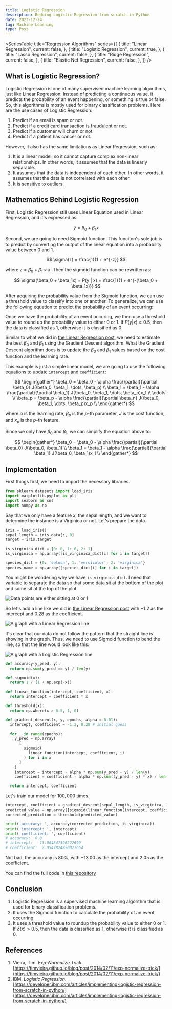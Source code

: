 ```yaml
---
title: Logistic Regression
description: Redoing Logistic Regression from scratch in Python
date: 2023-12-24
tag: Machine Learning
type: Post
---
```


<SeriesTable
  title="Regression Algorithms"
  series={[
    {
      title: "Linear Regression",
      current: false,
    },
    {
      title: "Logistic Regression",
      current: true,
    },
    {
      title: "Lasso Regression",
      current: false,
    },
    {
      title: "Ridge Regression",
      current: false,
    },
    {
      title: "Elastic Net Regression",
      current: false,
    },
  ]}
/>

## What is Logistic Regression?

Logistic Regression is one of many supervised machine learning algorithms, just like Linear Regression.
Instead of predicting a continuous value, it predicts the probability of an event happening, or something is true or false.
So, this algorithms is mostly used for binary classification problems. Here are the use cases of Logistic Regression:

1. Predict if an email is spam or not.
2. Predict if a credit card transaction is fraudulent or not.
3. Predict if a customer will churn or not.
4. Predict if a patient has cancer or not.

However, it also has the same limitations as Linear Regression, such as:

1. It is a linear model, so it cannot capture complex non-linear relationships. In other words, it assumes that the data is linearly separable.
2. It assumes that the data is independent of each other. In other words, it assumes that the data is not correlated with each other.
3. It is sensitive to outliers.

## Mathematics Behind Logistic Regression

First, Logistic Regression still uses Linear Equation used in Linear Regression, and it's expressed as:

$$
\hat{y} = \beta_0 + \beta_1x
$$

Second, we are going to need Sigmoid function.
This funciton's sole job is to predict by converting the output of the linear equation into a probability value between $0$ and $1$.

$$
\sigma(z) = \frac{1}{1 + e^{-z}}
$$

where $z = \beta_0 + \beta_1 \times x$. Then the sigmoid function can be rewritten as:

$$
\sigma(\beta_0 + \beta_1x) = P(y | x) = \frac{1}{1 + e^{-(\beta_0 + \beta_1x)}}
$$

After acquiring the probability value from the Sigmoid function, we can use a threshold value to classify into one or another.
To generalize, we can use the following equation to predict the probability of an event occurring:

Once we have the probability of an event occuring, we then use a threshold value to round up the probability value to either $0$ or $1$.
If $P(y | x) \geq 0.5$, then the data is classified as $1$, otherwise it is classified as $0$.

Similar to what we did in [the Linear Regression post](/posts/linear-regression), we need to estimate the best $\beta_0$ and $\beta_1$ using the Gradient Descent algorithm.
What the Gradient Descent algorithm does is to update the $\beta_0$ and $\beta_1$ values based on the cost function and the learning rate.

This example is just a simple linear model, we are going to use the following equations to update `intercept` and `coefficient`:

$$
\begin{gather*}
\beta_0 = \beta_0 - \alpha \frac{\partial}{\partial \beta_0} J(\beta_0, \beta_1, \dots, \beta_p) \\
\beta_1 = \beta_1 - \alpha \frac{\partial}{\partial \beta_1} J(\beta_0, \beta_1, \dots, \beta_p)x_1 \\
\cdots \\
\beta_p = \beta_p - \alpha \frac{\partial}{\partial \beta_n} J(\beta_0, \beta_1, \dots, \beta_p)x_p \\
\end{gather*}
$$

where $\alpha$ is the learning rate, $\beta_p$ is the $p$-th parameter, $J$ is the cost function, and $x_p$ is the $p$-th feature.

Since we only have $\beta_0$ and $\beta_1$, we can simplify the equation above to:

$$
\begin{gather*}
\beta_0 = \beta_0 - \alpha \frac{\partial}{\partial \beta_0} J(\beta_0, \beta_1) \\
\beta_1 = \beta_1 - \alpha \frac{\partial}{\partial \beta_1} J(\beta_0, \beta_1)x_1 \\
\end{gather*}
$$

## Implementation

First things first, we need to import the necessary libraries.

```python
from sklearn.datasets import load_iris
import matplotlib.pyplot as plt
import seaborn as sns
import numpy as np
```

Say that we only have a feature $x$, the sepal length, and we want to determine the instance is a Virginica or not.
Let's prepare the data.

```python
iris = load_iris()
sepal_length = iris.data[:, 0]
target = iris.target

is_virginica_dict = {0: 0, 1: 0, 2: 1}
is_virginica = np.array([is_virginica_dict[i] for i in target])

species_dict = {0: 'setosa', 1: 'versicolor', 2: 'virginica'}
species_name = np.array([species_dict[i] for i in target])
```

You might be wondering why we have `is_virginica_dict`.
I need that variable to separate the data so that some data sit at the bottom of the plot and some sit at the top of the plot.

![Data points are either sitting at 0 or 1](/assets/posts/logistic-regression/data.png)

So let's add a line like we did in [the Linear Regression post](/posts/linear-regression) with $-1.2$ as the intercept and $0.28$ as the coefficient.

![A graph with a Linear Regression line](/assets/posts/logistic-regression/non-linear.png)

It's clear that our data do not follow the pattern that the straight line is showing in the graph.
Thus, we need to use Sigmoid function to bend the line, so that the line would look like this:

![A graph with a Logistic Regression line](/assets/posts/logistic-regression/logreg.png)

```python
def accuracy(y_pred, y):
  return np.sum(y_pred == y) / len(y)

def sigmoid(x):
  return 1 / (1 + np.exp(-x))

def linear_function(intercept, coefficient, x):
  return intercept + coefficient * x

def threshold(x):
  return np.where(x > 0.5, 1, 0)

def gradient_descent(x, y, epochs, alpha = 0.01):
  intercept, coefficient = -1.2, 0.28 # initial guess

  for _ in range(epochs):
    y_pred = np.array(
      [
        sigmoid(
          linear_function(intercept, coefficient, i)
        ) for i in x
      ]
    )
    intercept = intercept - alpha * np.sum(y_pred - y) / len(y)
    coefficient = coefficient - alpha * np.sum((y_pred - y) * x) / len(y)

  return intercept, coefficient
```

Let's train our model for $100,000$ times.

```python
intercept, coefficient = gradient_descent(sepal_length, is_virginica, 100000)
predicted_value = np.array([sigmoid(linear_function(intercept, coefficient, i)) for i in sepal_length])
corrected_prediction = threshold(predicted_value)

print('accuracy: ', accuracy(corrected_prediction, is_virginica))
print('intercept: ', intercept)
print('coefficient: ', coefficient)
# accuracy:  0.8
# intercept:  -13.004847396222699
# coefficient:  2.0547824850027654
```

Not bad, the accuracy is $80\%$, with $-13.00$ as the intercept and $2.05$ as the coefficient.

You can find the full code in [this repository](https://github.com/bsraya/machine-learning-algorithms/blob/main/logistic-regression.ipynb)

## Conclusion

1. Logistic Regression is a supervised machine learning algorithm that is used for binary classification problems.
2. It uses the Sigmoid function to calculate the probability of an event occurring.
3. It uses a threshold value to roundup the probability value to either $0$ or $1$. If $\delta(x) > 0.5$, then the data is classified as $1$, otherwise it is classified as $0$.

## References

1. Vieira, Tim. _Exp-Normalize Trick_. [https://timvieira.github.io/blog/post/2014/02/11/exp-normalize-trick/](https://timvieira.github.io/blog/post/2014/02/11/exp-normalize-trick/)
2. IBM. _Logistic Regression_. [https://developer.ibm.com/articles/implementing-logistic-regression-from-scratch-in-python/](https://developer.ibm.com/articles/implementing-logistic-regression-from-scratch-in-python/)
